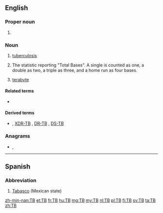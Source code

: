 {{also|tb|Tb|ТВ}}
==English==

===Proper noun===
{{en-proper-noun}}

# {{context|lang=en|sports}} {{abbreviation of|lang=en|Tampa Bay}} {{gloss|a city in Florida}}

===Noun===
{{en-noun|~}}

# {{lb|en|pathology}} [[tuberculosis]]
# {{lb|en|baseball}} The statistic reporting "Total Bases". A single is counted as one, a double as two, a triple as three, and a home run as four bases.
# {{lb|en|electronics|computing}} [[terabyte]]

====Related terms====
* {{sense|pathology}} {{l|en|Mtb}}

====Derived terms====
* {{sense|pathology}} {{l|en|MDR-TB}} , [[XDR-TB]] , [[DR-TB]] , [[DS-TB]]

===Anagrams===
* {{l|en|BT}}, {{l|en|bt}}

----

==Spanish==

===Abbreviation===
{{rfc-header|Abbreviation}}
{{head|es|abbreviation}}

# [[Tabasco]] (Mexican state)

[[zh-min-nan:TB]]
[[et:TB]]
[[fr:TB]]
[[hu:TB]]
[[mg:TB]]
[[my:TB]]
[[nl:TB]]
[[pl:TB]]
[[fi:TB]]
[[sv:TB]]
[[ta:TB]]
[[zh:TB]]